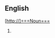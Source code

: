 ==English==

[http://]===Noun===
{{en-noun|sg=[[fish]] [['n']] [[chips]]|-}}

#{{pluralia tantum}} {{alternative form of|fish and chips}}